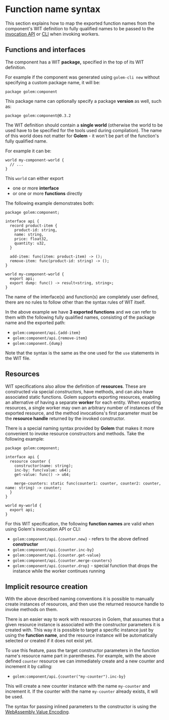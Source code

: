 # Function name syntax

This section explains how to map the exported function names from the component's WIT definition to fully qualified names to be passed to the [invocation API](invoke/http) or [CLI](invoke/cli) when invoking workers.

## Functions and interfaces

The component has a WIT **package,** specified in the top of its WIT definition.

For example if the component was generated using `golem-cli new` without specifying a custom package name, it will be:

```wit
package golem:component
```

This package name can optionally specify a package **version** as well, such as:

```wit
package golem:component@0.3.2
```

The WIT definition should contain a **single world** (otherwise the world to be used have to be specified for the tools used during compilation). The name of this world does not matter for **Golem** - it won't be part of the function's fully qualified name.

For example it can be:

```wit
world my-component-world {
  // ...
}
```

This `world` can either export

- one or more **interface**
- or one or more **functions** directly

The following example demonstrates both:

```wit
package golem:component;

interface api {
  record product-item {
    product-id: string,
    name: string,
    price: float32,
    quantity: u32,
  }

  add-item: func(item: product-item) -> ();
  remove-item: func(product-id: string) -> ();
}

world my-component-world {
  export api;
  export dump: func() -> result<string, string>;
}
```

The name of the interface(s) and function(s) are completely user defined, there are no rules to follow other than the syntax rules of WIT itself.

In the above example we have **3 exported functions** and we can refer to them with the following fully qualified names, consisting of the package name and the exported path:

- `golem:component/api.{add-item}`
- `golem:component/api.{remove-item}`
- `golem:component.{dump}`

Note that the syntax is the same as the one used for the `use` statements in the WIT file.

## Resources

WIT specifications also allow the definition of **resources**. These are constructed via special _constructors_, have methods, and can also have associated static functions. Golem supports exporting resources, enabling an alternative of having a separate **worker** for each entity. When exporting resources, a single worker may own an arbitrary number of instances of the exported resource, and the method invocations's first parameter must be the **resource handle** returned by the invoked constructor.

There is a special naming syntax provided by **Golem** that makes it more convenient to invoke resource constructors and methods. Take the following example:

```wit
package golem:component;

interface api {
  resource counter {
    constructor(name: string);
    inc-by: func(value: u64);
    get-value: func() -> u64;

    merge-counters: static func(counter1: counter, counter2: counter, name: string) -> counter;
  }
}

world my-world {
  export api;
}
```

For this WIT specification, the following **function names** are valid when using Golem's invocation API or CLI:

- `golem:component/api.{counter.new}` - refers to the above defined **constructor**
- `golem:component/api.{counter.inc-by}`
- `golem:component/api.{counter.get-value}`
- `golem:component/api.{counter.merge-counters}`
- `golem:component/api.{counter.drop}` - special function that drops the instance while the worker continues running

## Implicit resource creation

With the above described naming conventions it is possible to manually create instances of resources, and then use the returned resource handle to invoke methods on them.

There is an easier way to work with resources in Golem, that assumes that a given resource instance is associated with the constructor parameters it is created with. This way it is possible to target a specific instance just by using the **function name**, and the resource instance will be automatically selected or created if it does not exist yet.

To use this feature, pass the target constructor parameters in the function name's resource name part in parentheses. For example, with the above defined `counter` resource we can immediately create and a new counter and increment it by calling:

- `golem:component/api.{counter("my-counter").inc-by}`

This will create a new counter instance with the name `my-counter` and increment it. If the counter with the name `my-counter` already exists, it will be used.

The syntax for passing inlined parameters to the constructor is using the [WebAssembly Value Encoding](https://github.com/bytecodealliance/wasm-tools/tree/main/crates/wasm-wave).
